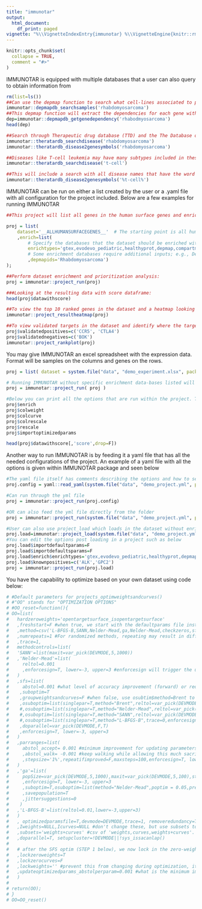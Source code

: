 ```yaml
---
title: "immunotar"
output:
  html_document:
    df_print: paged
vignette: "%\\VignetteIndexEntry{immunotar} %\\VignetteEngine{knitr::rmarkdown} %\\VignetteEncoding{UTF-8}\n"
---
```




```r
knitr::opts_chunk$set(
  collapse = TRUE,
  comment = "#>"
)
```

IMMUNOTAR is equipped with multiple databases that a user can also query to obtain information from

```r
rm(list=ls())
##Can use the depmap function to search what cell-lines associated to phenotype is found in depmap 
immunotar::depmapdb_searchsamples('rhabdomyosarcoma')
##This depmap function will extract the dependencies for each gene within each of the cell lines in the queried phenotype. The cell-line is the "depmapid" column and the name is extracted from the function about  
dep=immunotar::depmapdb_getgenedependency('rhabodmyosarcoma')
head(dep)

##Search through Therapeutic drug database (TTD) and the The Database of Antibody-drug Conjugates (ADC-db) on diseases that are included and get the exact name of the disease to query further 
immunotar::theratardb_searchdisease('rhabdomyosarcoma')
immunotar::theratardb_disease2genesymbols('rhabdomyosarcoma')

##Diseases like T-cell leukemia may have many subtypes included in these databases so we recommend searching through what is included and how it is referred to if you plan to include in your dataset
immunotar::theratardb_searchdisease('t-cell')

##This will include a search with all disease names that have the word t-cell in it. 
immunotar::theratardb_disease2genesymbols('%t-cell%')


```

IMMUNOTAR can be run on either a list created by the user or a .yaml file with all configuration for the project included. Below are a few examples for running IMMUNOTAR \n \n

```r
##This project will list all genes in the human surface genes and enriches with the databases listed under enrich. Enrichment with databases such as depmap will need an additional argument of depmapids to give immunotar a phenotype to query 

proj = list(
	dataset='__ALLHUMANSURFACEGENES__'  # The starting point is all human surface genes
	,enrich=list(
		# Specify the databases that the dataset should be enriched with:
		enrichtypes='gtex,evodevo_pediatric,healthyprot,depmap,compartments_sp,cirfess_spc'
		# Some enrichment databases require additional inputs; e.g., Depmap database requires a disease name:
		,depmapids='Rhabdomyosarcoma')
);

##Perform dataset enrichment and prioritization analysis:
proj = immunotar::project_run(proj)

###Looking at the resulting data with score dataframe:  
head(proj$datawithscore)

##To view the top 10 ranked genes in the dataset and a heatmap looking at the scaled values of the highest weighted features 
immunotar::project_resultheatmap(proj)

##To view validated targets in the dataset and identify where the targets are ranked using IMMUNOTAR, Add in the validated postives and negatives into the project to mark in the rank plot 
proj$validatedpositives=c('CCR5', 'CTLA4')
proj$validatednegatives=c('BOK')
immunotar::project_rankplot(proj)
```

You may give IMMUNOTAR an excel spreadsheet with the expression data. Format will be samples on the columns and genes on the rows.

    
```r
proj = list( dataset = system.file("data", "demo_experiment.xlsx", package="immunotar"))

# Running IMMUNOTAR without specific enrichment data-bases listed will enrich with the default databases: "gtex,evodevo_pediatric,healthyprot,compartments_sp,cirfess_spc,uniprot,opentargetsurface"
proj = immunotar::project_run( proj )

#Below you can print all the options that are run within the project. The project will run with optimized parameters by default. If you do not want to run with optimized parameters, feed in "importoptimizedparams=F" in the project_run command. 
proj$enrich
proj$colweight
proj$colcurve
proj$colrescale
proj$rescale
proj$importoptimizedparams

head(proj$datawithscore[,'score',drop=F])
```

Another way to run IMMUNOTAR is by feeding it a yaml file that has all the needed configurations of the project. An example of a yaml file with all the options is given within IMMUNOTAR package and seen below 



```r
#The yaml file itself has comments describing the options and how to set them. 
proj.config = yaml::read_yaml(system.file("data", "demo_project.yml", package="immunotar"))

#Can run through the yml file 
proj = immunotar::project_run(proj.config)

#OR can also feed the yml file directly from the folder 
proj = immunotar::project_run(system.file("data", "demo_project.yml", package="immunotar"))

#User can also use project_load which loads in the dataset without enriching with other databases. 
proj.load=immunotar::project_load(system.file("data", "demo_project.yml", package="immunotar"))
#You can edit the options post loading in a project such as below 
proj.load$importdefaultparams=F
proj.load$importdefaultsparams=F
proj.load$enrich$enrichtypes='gtex,evodevo_pediatric,healthyprot,depmap,compartments_sp,cirfess_spc'
proj.load$knownpositives=c('ALK','GPC2')
proj = immunotar::project_run(proj.load)

```

You have the capability to optimize based on your own dataset using code below: 


```r
# #Default parameters for projects_optimweightsandcurves()
# #"OO" stands for "OPTIMIZATION OPTIONS"
# #OO_reset=function(){
# OO=list(
#   hardzeroweights='opentargetsurface_isopentargetsurface'
#   ,freshstart=F #when true, we start with the defaultparams file instead of the optimizedparams file.
#   ,method=csv('L-BFGS-B,SANN,Nelder-Mead,ga,Nelder-Mead,checkzeros,sfs') #the methods are listed here, but we manually use one or more below and run them separately.
#   ,numrepeats=1 #For randomized methods, repeating may result in different results. How many times should we repeat?
#   ,trace=1,
#   methodcontrols=list(
#   'SANN'=list(maxit=var_pick(DEVMODE,5,1000))
#   ,'Nelder-Mead'=list(
#     reltol=0.001
#     ,enforcesign=T, lower=-3, upper=3 #enforcesign will trigger the use of boxconstraint version of Nelder-Mead.
#   ) 
#   ,sfs=list(
#     abstol=0.001 #what level of accuracy improvement (forward) or reduction (reverse-elimination) are we willing to accept?
#    ,suboptim=T
#    ,groupweightsandcurves=F #when false, use osubtim$method=Brent to optimize individual parameters.
#    ,osuboptim=list(singlepar=T,method="Brent",reltol=var_pick(DEVMODE,0.01,0.001),trace=0,enforcesign=T, lower=-3, upper=3,maxit=1000)
#    #,osuboptim=list(singlepar=T,method="Nelder-Mead",reltol=var_pick(DEVMODE,0.01,0.001),trace=0,enforcesign=T,,maxit=1000)
#    #,osuboptim=list(singlepar=T,method="SANN",reltol=var_pick(DEVMODE,0.1,0.001),trace=0,enforcesign=F, OO$softenforceweightsigns,maxit=100)
#    #,osuboptim=list(singlepar=T,method="L-BFGS-B",trace=0,enforcesign=T, lower=-3, upper=3,maxit=100)
#    ,doparallel=var_pick(DEVMODE,F,T)
#    ,enforcesign=T, lower=-3, upper=3
#   )
#   ,parranges=list(
#     abstol_accept= 0.001 #minimum improvement for updating parameters.
#     ,abstol_walk= -0.001 #keep walking while allowing this much sacrifice in eval.
#     ,stepsize='1%',repeatifimproved=F,maxsteps=100,enforcesign=T, lower=-3, upper=3, centerinrange=F, trace=1
#   )
#   ,'ga'=list(
#     popSize=var_pick(DEVMODE,5,1000),maxit=var_pick(DEVMODE,5,100),stalerun=10,parallel=T
#     ,enforcesign=T, lower=-3, upper=3
#     ,suboptim=T,osuboptim=list(method="Nelder-Mead",poptim = 0.05,pressel=0.5,control=list(fnscale=-1,reltol=var_pick(DEVMODE,0.1,0.001),trace=0)) #it runs optim() quietly, so trace>0 would be a waste.
#     ,savepopulation=T
#     ,jittersuggestions=0
#    )
#   ,'L-BFGS-B'=list(reltol=0.01,lower=-3,upper=3)
#   )
#   , optimizedparamsfile=T,devmode=DEVMODE,trace=1, removeredundancy=T
#   ,Iweights=NULL,Icurves=NULL #don't change these, but use subsets to control weights vs. curve optimization.
#   ,subsets='weights+curves' #csv of 'weights,curves,weights+curves'. Leave NULL to decide automatically (all three on fresh start, only weights+curves on non-fresh start)
#   ,doparallel=T, setupcluster=!DEVMODE||!sys_issacanlap()
#   
#   # after the SFS optim (STEP 1 below), we now lock in the zero-weights and zero-curves, so they do not get added again. We also lock gtex_numtissuesgt10tpm_percentile.
#   ,lockzeroweights=T
#   ,lockzerocurves=F
#   ,lockweights='' #prevent this from changing during optimization, it usually gets smaller while others take over. We usually use/check gtex to see if something is a good target; so it is favorable to maintain a high weight for gtex.
#   ,updateoptimizedparams_abstolperparam=0.001 #what is the minimum improvement for each additional feature, to update the yamlfile.
#   )
# 
# return(OO);
# }
# OO=OO_reset()

```
